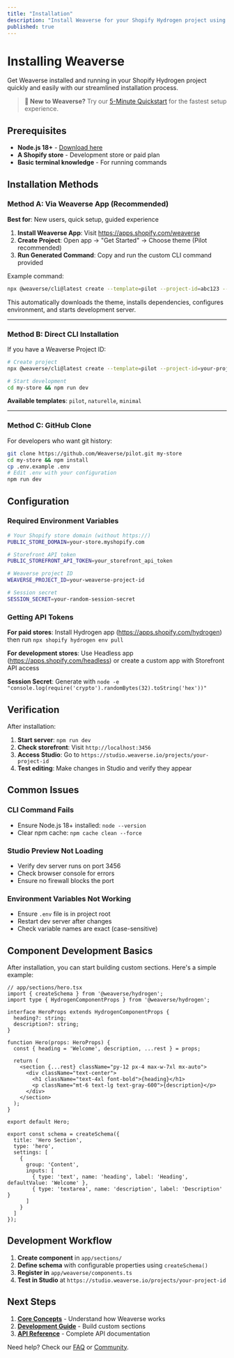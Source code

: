 ```yaml
---
title: "Installation"
description: "Install Weaverse for your Shopify Hydrogen project using our app-based workflow or manual methods."
published: true
---
```


# Installing Weaverse

Get Weaverse installed and running in your Shopify Hydrogen project quickly and easily with our streamlined installation process.

> **🚀 New to Weaverse?** Try our [5-Minute Quickstart](getting-started/quickstart) for the fastest setup experience.

## Prerequisites

- **Node.js 18+** - [Download here](https://nodejs.org/)
- **A Shopify store** - Development store or paid plan
- **Basic terminal knowledge** - For running commands

## Installation Methods

### Method A: Via Weaverse App (Recommended)

**Best for**: New users, quick setup, guided experience

1. **Install Weaverse App**: Visit https://apps.shopify.com/weaverse
2. **Create Project**: Open app → "Get Started" → Choose theme (Pilot recommended)
3. **Run Generated Command**: Copy and run the custom CLI command provided

Example command:
```bash
npx @weaverse/cli@latest create --template=pilot --project-id=abc123 --project-name=my-store
```

This automatically downloads the theme, installs dependencies, configures environment, and starts development server.

---

### Method B: Direct CLI Installation

If you have a Weaverse Project ID:

```bash
# Create project
npx @weaverse/cli@latest create --template=pilot --project-id=your-project-id --project-name=my-store

# Start development
cd my-store && npm run dev
```

**Available templates**: `pilot`, `naturelle`, `minimal`

---

### Method C: GitHub Clone

For developers who want git history:

```bash
git clone https://github.com/Weaverse/pilot.git my-store
cd my-store && npm install
cp .env.example .env
# Edit .env with your configuration
npm run dev
```

## Configuration

### Required Environment Variables

```bash
# Your Shopify store domain (without https://)
PUBLIC_STORE_DOMAIN=your-store.myshopify.com

# Storefront API token
PUBLIC_STOREFRONT_API_TOKEN=your_storefront_api_token

# Weaverse project ID
WEAVERSE_PROJECT_ID=your-weaverse-project-id

# Session secret
SESSION_SECRET=your-random-session-secret
```

### Getting API Tokens

**For paid stores**: Install Hydrogen app (https://apps.shopify.com/hydrogen) then run `npx shopify hydrogen env pull`

**For development stores**: Use Headless app (https://apps.shopify.com/headless) or create a custom app with Storefront API access

**Session Secret**: Generate with `node -e "console.log(require('crypto').randomBytes(32).toString('hex'))"`

## Verification

After installation:

1. **Start server**: `npm run dev`
2. **Check storefront**: Visit `http://localhost:3456`
3. **Access Studio**: Go to `https://studio.weaverse.io/projects/your-project-id`
4. **Test editing**: Make changes in Studio and verify they appear

## Common Issues

### CLI Command Fails
- Ensure Node.js 18+ installed: `node --version`
- Clear npm cache: `npm cache clean --force`

### Studio Preview Not Loading
- Verify dev server runs on port 3456
- Check browser console for errors
- Ensure no firewall blocks the port

### Environment Variables Not Working
- Ensure `.env` file is in project root
- Restart dev server after changes
- Check variable names are exact (case-sensitive)

## Component Development Basics

After installation, you can start building custom sections. Here's a simple example:

```tsx
// app/sections/hero.tsx
import { createSchema } from '@weaverse/hydrogen';
import type { HydrogenComponentProps } from '@weaverse/hydrogen';

interface HeroProps extends HydrogenComponentProps {
  heading?: string;
  description?: string;
}

function Hero(props: HeroProps) {
  const { heading = 'Welcome', description, ...rest } = props;
  
  return (
    <section {...rest} className="py-12 px-4 max-w-7xl mx-auto">
      <div className="text-center">
        <h1 className="text-4xl font-bold">{heading}</h1>
        <p className="mt-6 text-lg text-gray-600">{description}</p>
      </div>
    </section>
  );
}

export default Hero;

export const schema = createSchema({
  title: 'Hero Section',
  type: 'hero',
  settings: [
    {
      group: 'Content',
      inputs: [
        { type: 'text', name: 'heading', label: 'Heading', defaultValue: 'Welcome' },
        { type: 'textarea', name: 'description', label: 'Description' }
      ]
    }
  ]
});
```

## Development Workflow

1. **Create component** in `app/sections/` 
2. **Define schema** with configurable properties using `createSchema()`
3. **Register in** `app/weaverse/components.ts`
4. **Test in Studio** at `https://studio.weaverse.io/projects/your-project-id`

## Next Steps

1. **[Core Concepts](core-concepts)** - Understand how Weaverse works
2. **[Development Guide](development-guide)** - Build custom sections
3. **[API Reference](api-reference)** - Complete API documentation

Need help? Check our [FAQ](resources/faq) or [Community](community).
